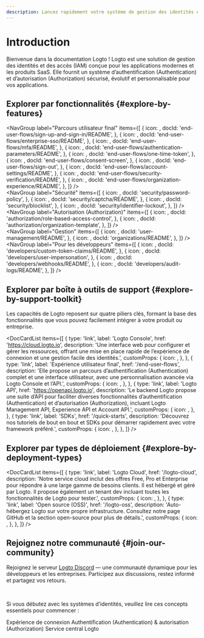 ```yaml
---
description: Lancez rapidement votre système de gestion des identités et des accès en intégrant Logto. Profitez de l’authentification (Authentication), de l’autorisation (Authorization) et de la gestion multi-locataires, le tout en un seul outil.
---
```



# Introduction

Bienvenue dans la documentation Logto ! Logto est une solution de gestion des identités et des accès (IAM) conçue pour les applications modernes et les produits SaaS. Elle fournit un système d’authentification (Authentication) et d’autorisation (Authorization) sécurisé, évolutif et personnalisable pour vos applications.

## Explorer par fonctionnalités \{#explore-by-features}

<NavGroup
  label="Parcours utilisateur final"
  items={[
    {
      icon: <SignInIcon />,
      docId: 'end-user-flows/sign-up-and-sign-in/README',
    },
    {
      icon: <SsoIcon />,
      docId: 'end-user-flows/enterprise-sso/README',
    },
    {
      icon: <LockIcon />,
      docId: 'end-user-flows/mfa/README',
    },
    {
      icon: <ScreenIcon />,
      docId: 'end-user-flows/authentication-parameters/README',
    },
    {
      icon: <LinkIcon />,
      docId: 'end-user-flows/one-time-token',
    },
    {
      icon: <SecurityIcon />,
      docId: 'end-user-flows/consent-screen',
    },
    {
      icon: <SignOutIcon />,
      docId: 'end-user-flows/sign-out',
    },
    {
      icon: <GearIcon />,
      docId: 'end-user-flows/account-settings/README',
    },
    {
      icon: <SecurityIcon />,
      docId: 'end-user-flows/security-verification/README',
    },
    {
      icon: <OrganizationIcon />,
      docId: 'end-user-flows/organization-experience/README',
    },
  ]}
/>
<br />
<NavGroup
  label="Sécurité"
  items={[
    {
      icon: <KeyIcon />,
      docId: 'security/password-policy',
    },
    {
      icon: <CheckboxIcon />,
      docId: 'security/captcha/README',
    },
    {
      icon: <BlockUserIcon />,
      docId: 'security/blocklist',
    },
    {
      icon: <LockoutIcon />,
      docId: 'security/identifier-lockout',
    },
  ]}
/>
<br />
<NavGroup
  label="Autorisation (Authorization)"
  items={[
    {
      icon: <AuthorizationIcon />,
      docId: 'authorization/role-based-access-control',
    },
    {
      icon: <AuthorizationIcon />,
      docId: 'authorization/organization-template',
    },
  ]}
/>
<br />
<NavGroup
  label="Gestion"
  items={[
    {
      icon: <UserManagementIcon />,
      docId: 'user-management/README',
    },
    {
      icon: <OrganizationIcon />,
      docId: 'organizations/README',
    },
  ]}
/>
<br />
<NavGroup
  label="Pour les développeurs"
  items={[
    {
      icon: <GearPlusIcon />,
      docId: 'developers/custom-token-claims/README',
    },
    {
      icon: <ImpersonationIcon />,
      docId: 'developers/user-impersonation',
    },
    {
      icon: <WebhookIcon />,
      docId: 'developers/webhooks/README',
    },
    {
      icon: <AuditLogIcon />,
      docId: 'developers/audit-logs/README',
    },
  ]}
/>

## Explorer par boîte à outils de support \{#explore-by-support-toolkit}

Les capacités de Logto reposent sur quatre piliers clés, formant la base des fonctionnalités que vous pouvez facilement intégrer à votre produit ou entreprise.

<DocCardList
  items={[
    {
      type: 'link',
      label: 'Logto Console',
      href: 'https://cloud.logto.io',
      description:
        'Une interface web pour configurer et gérer les ressources, offrant une mise en place rapide de l’expérience de connexion et une gestion facile des identités.',
      customProps: {
        icon: <LogtoConsoleIcon />,
      },
    },
    {
      type: 'link',
      label: 'Expérience utilisateur final',
      href: '/end-user-flows',
      description:
        'Elle propose un parcours d’authentification (Authentication) complet et une interface utilisateur, avec une personnalisation avancée via Logto Console et l’API.',
      customProps: {
        icon: <ExperienceIcon />,
      },
    },
    {
      type: 'link',
      label: 'Logto API',
      href: 'https://openapi.logto.io',
      description:
        'Le backend Logto propose une suite d’API pour faciliter diverses fonctionnalités d’authentification (Authentication) et d’autorisation (Authorization), incluant Logto Management API, Experience API et Account API.',
      customProps: {
        icon: <LogtoApiIcon />,
      },
    },
    {
      type: 'link',
      label: 'SDKs',
      href: '/quick-starts',
      description:
        'Découvrez nos tutoriels de bout en bout et SDKs pour démarrer rapidement avec votre framework préféré.',
      customProps: {
        icon: <SdkIcon />,
      },
    },
  ]}
/>

## Explorer par types de déploiement \{#explore-by-deployment-types}

<DocCardList
  items={[
    {
      type: 'link',
      label: 'Logto Cloud',
      href: '/logto-cloud',
      description:
        'Notre service cloud inclut des offres Free, Pro et Enterprise pour répondre à une large gamme de besoins clients. Il est hébergé et géré par Logto. Il propose également un tenant dev incluant toutes les fonctionnalités de Logto pour tester.',
      customProps: {
        icon: <CloudIcon />,
      },
    },
    {
      type: 'link',
      label: 'Open source (OSS)',
      href: '/logto-oss',
      description:
        'Auto-hébergez Logto sur votre propre infrastructure. Consultez notre page GitHub et la section open-source pour plus de détails.',
      customProps: {
        icon: <OpenSourceIcon />,
      },
    },
  ]}
/>

## Rejoignez notre communauté \{#join-our-community}

Rejoignez le serveur [Logto Discord](https://discord.com/invite/UEPaF3j5e6) — une communauté dynamique pour les développeurs et les entreprises. Participez aux discussions, restez informé et partagez vos retours.

<br />

Si vous débutez avec les systèmes d’identités, veuillez lire ces concepts essentiels pour commencer :

<Url href="/concepts/sign-in-experience">Expérience de connexion</Url>
<Url href="/concepts/authn-vs-authz">
  Authentification (Authentication) & autorisation (Authorization)
</Url>
<Url href="/concepts/core-service">Service central Logto</Url>
